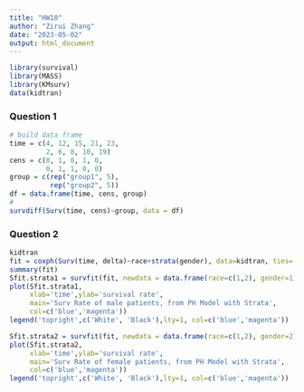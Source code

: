 ```yaml
---
title: "HW10"
author: "Zirui Zhang"
date: "2023-05-02"
output: html_document
---
```

```r
library(survival)
library(MASS)
library(KMsurv)
data(kidtran)
```

### Question 1
```r
# build data frame
time = c(4, 12, 15, 21, 23,
         2, 6, 8, 10, 19)
cens = c(0, 1, 0, 1, 0,
         0, 1, 1, 0, 0)
group = c(rep("group1", 5),
          rep("group2", 5))
df = data.frame(time, cens, group)
# 
survdiff(Surv(time, cens)~group, data = df)

```
### Question 2
```r
kidtran
fit = coxph(Surv(time, delta)~race+strata(gender), data=kidtran, ties='breslow')
summary(fit)
Sfit.strata1 = survfit(fit, newdata = data.frame(race=c(1,2), gender=1))
plot(Sfit.strata1, 
     xlab='time',ylab='survival rate',
     main='Surv Rate of male patients, from PH Model with Strata',
     col=c('blue','magenta'))
legend('topright',c('White', 'Black'),lty=1, col=c('blue','magenta'))

Sfit.strata2 = survfit(fit, newdata = data.frame(race=c(1,2), gender=2))
plot(Sfit.strata2, 
     xlab='time',ylab='survival rate',
     main='Surv Rate of female patients, from PH Model with Strata',
     col=c('blue','magenta'))
legend('topright',c('White', 'Black'),lty=1, col=c('blue','magenta'))
```





